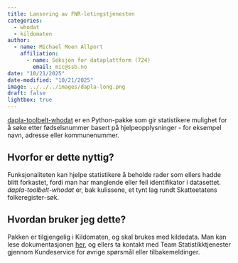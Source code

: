 ```yaml
---
title: Lansering av FNR-letingstjenesten
categories:
  - whodat
  - kildomaten
author:
  - name: Michael Moen Allport
    affiliation: 
      - name: Seksjon for dataplattform (724)
        email: mic@ssb.no
date: "10/21/2025"
date-modified: "10/21/2025"
image: ../../../images/dapla-long.png
draft: false
lightbox: true
---
```

[dapla-toolbelt-whodat](https://pypi.org/project/dapla-toolbelt-whodat/) er en Python-pakke som gir statistikere
mulighet for å søke etter fødselsnummer basert på hjelpeopplysninger - for eksempel navn, adresse eller kommunenummer.

## Hvorfor er dette nyttig?

Funksjonaliteten kan hjelpe statistikere å beholde rader som ellers hadde blitt forkastet, fordi man har manglende
eller feil identifikator i datasettet. *dapla-toolbelt-whodat* er, bak kulissene, et tynt lag rundt
Skatteetatens folkeregister-søk.

## Hvordan bruker jeg dette?

Pakken er tilgjengelig i Kildomaten, og skal brukes med kildedata. Man kan lese dokumentasjonen 
[her](../../../statistikkere/dapla-whodat.qmd), og ellers ta kontakt med Team Statistikktjenester gjennom Kundeservice
for øvrige spørsmål eller tilbakemeldinger.